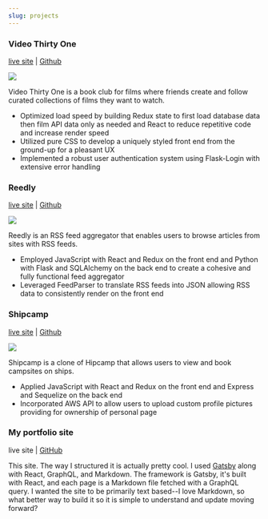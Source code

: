 ```yaml
---
slug: projects
---
```



### Video Thirty One
[live site](https://pick-list.herokuapp.com) | [Github](https://github.com/breizeway/picklist)

![](images/projects/v31.png)

Video Thirty One is a book club for films where friends create and follow curated collections of films they want to watch.
- Optimized load speed by building Redux state to first load database data then film API data only as needed and React to reduce repetitive code and increase render speed
- Utilized pure CSS to develop a uniquely styled front end from the ground-up for a pleasant UX
- Implemented a robust user authentication system using Flask-Login with extensive error handling

### Reedly
[live site](https://reedly.herokuapp.com/) | [Github](https://github.com/breizeway/reedly)

![](images/projects/reedly.png)

Reedly is an RSS feed aggregator that enables users to browse articles from sites with RSS feeds.
- Employed JavaScript with React and Redux on the front end and Python with Flask and SQLAlchemy on the back end to create a cohesive and fully functional feed aggregator
- Leveraged FeedParser to translate RSS feeds into JSON allowing RSS data to consistently render on the front end

### Shipcamp
[live site](https://ship-camp.herokuapp.com/) | [Github](https://github.com/breizeway/ship-camp)

![](images/projects/shipcamp.png)

Shipcamp is a clone of Hipcamp that allows users to view and book campsites on ships.
- Applied JavaScript with React and Redux on the front end and Express and Sequelize on the back end
- Incorporated AWS API to allow users to upload custom profile pictures providing for ownership of personal page

### My portfolio site
<p><Link to='/about'>live site</Link> | <a href='https://github.com/breizeway/portfolio'>GitHub</a></p>

This site. The way I structured it is actually pretty cool. I used [Gatsby](https://www.gatsbyjs.com/) along with React, GraphQL, and Markdown. The framework is Gatsby, it's built with React, and each page is a Markdown file fetched with a GraphQL query. I wanted the site to be primarily text based--I love Markdown, so what better way to build it so it is simple to understand and update moving forward?
